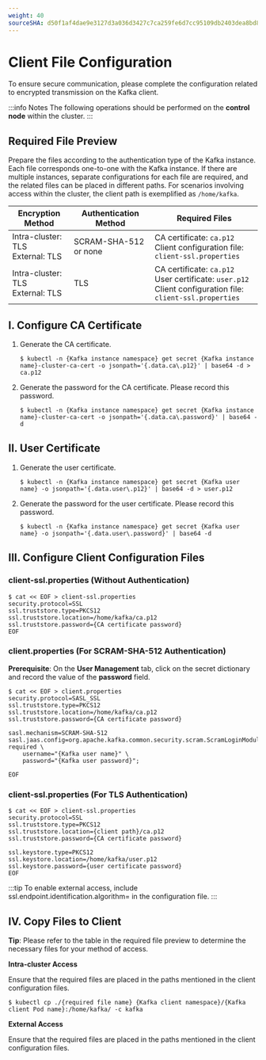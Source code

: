 ```yaml
---
weight: 40
sourceSHA: d50f1af4dae9e3127d3a036d3427c7ca259fe6d7cc95109db2403dea8bd8ba9f
---
```


# Client File Configuration

To ensure secure communication, please complete the configuration related to encrypted transmission on the Kafka client.


:::info Notes
The following operations should be performed on the **control node** within the cluster.
:::

## Required File Preview

Prepare the files according to the authentication type of the Kafka instance. Each file corresponds one-to-one with the Kafka instance. If there are multiple instances, separate configurations for each file are required, and the related files can be placed in different paths. For scenarios involving access within the cluster, the client path is exemplified as `/home/kafka`.

| Encryption Method       | Authentication Method         | Required Files                                                                |
| ---------------------- | ---------------------------- | --------------------------------------------------------------------------- |
| Intra-cluster: TLS<br />External: TLS | SCRAM-SHA-512 or none               | CA certificate: `ca.p12`<br />Client configuration file: `client-ssl.properties`                      |
| Intra-cluster: TLS<br />External: TLS | TLS                           | CA certificate: `ca.p12`<br />User certificate: `user.p12`<br />Client configuration file: `client-ssl.properties` |

## I. Configure CA Certificate

1. Generate the CA certificate.

   ```
   $ kubectl -n {Kafka instance namespace} get secret {Kafka instance name}-cluster-ca-cert -o jsonpath='{.data.ca\.p12}' | base64 -d > ca.p12
   ```
2. Generate the password for the CA certificate. Please record this password.

   ```
   $ kubectl -n {Kafka instance namespace} get secret {Kafka instance name}-cluster-ca-cert -o jsonpath='{.data.ca\.password}' | base64 -d
   ```

## II. User Certificate

1. Generate the user certificate.

   ```
   $ kubectl -n {Kafka instance namespace} get secret {Kafka user name} -o jsonpath='{.data.user\.p12}' | base64 -d > user.p12
   ```

2. Generate the password for the user certificate. Please record this password.

   ```
   $ kubectl -n {Kafka instance namespace} get secret {Kafka user name} -o jsonpath='{.data.user\.password}' | base64 -d
   ```

## III. Configure Client Configuration Files

### client-ssl.properties (Without Authentication)


```
$ cat << EOF > client-ssl.properties
security.protocol=SSL
ssl.truststore.type=PKCS12
ssl.truststore.location=/home/kafka/ca.p12
ssl.truststore.password={CA certificate password}
EOF
```

### client.properties (For SCRAM-SHA-512 Authentication)

**Prerequisite**: On the **User Management** tab, click on the secret dictionary and record the value of the **password** field.


```
$ cat << EOF > client.properties
security.protocol=SASL_SSL
ssl.truststore.type=PKCS12
ssl.truststore.location=/home/kafka/ca.p12
ssl.truststore.password={CA certificate password}

sasl.mechanism=SCRAM-SHA-512
sasl.jaas.config=org.apache.kafka.common.security.scram.ScramLoginModule required \
    username="{Kafka user name}" \
    password="{Kafka user password}";

EOF
```

### client-ssl.properties (For TLS Authentication)


```
$ cat << EOF > client-ssl.properties
security.protocol=SSL
ssl.truststore.type=PKCS12
ssl.truststore.location={client path}/ca.p12
ssl.truststore.password={CA certificate password}

ssl.keystore.type=PKCS12
ssl.keystore.location=/home/kafka/user.p12
ssl.keystore.password={user certificate password}
EOF
```
:::tip
To enable external access, include ssl.endpoint.identification.algorithm= in the configuration file.
:::

## IV. Copy Files to Client

**Tip**: Please refer to the table in the required file preview to determine the necessary files for your method of access.

**Intra-cluster Access**

Ensure that the required files are placed in the paths mentioned in the client configuration files.

```
$ kubectl cp ./{required file name} {Kafka client namespace}/{Kafka client Pod name}:/home/kafka/ -c kafka
```

**External Access**

Ensure that the required files are placed in the paths mentioned in the client configuration files.
